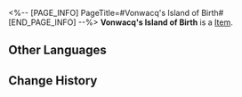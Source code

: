 <%-- [PAGE_INFO]
PageTitle=#Vonwacq's Island of Birth#
[END_PAGE_INFO] --%>
{{Item Infobox
|id          = 33085
|image       = Item Vonwacq's Island of Birth.png
|type        = 
|invCategory = Relics
|rarity      = 2
|effect      = 
|description = Teeming with plant life, Wacq Island was the most well-known island on Planet Vonwacq and is sealed within the plane. On the island was a gigantic tree called Thestang, bearing fruits that would give birth to the various kinds of the island's wildlife.
|source1     = [[Simulated Universe]]: World 4 - Immersion Device Redemption
}}
'''Vonwacq's Island of Birth''' is a [[Item]].

==Other Languages==
{{Other Languages
|en   = Vonwacq's Island of Birth
|zhs  = 翁瓦克的诞生之岛
|zht  = 翁瓦克的誕生之島
|ja   = ウェンワーク誕生の島
|ko   = 바커 공의 탄생의 섬
|es   = Isla del nacimiento de Vonwacq
|fr   = Île de la naissance de Vonwacq
|ru   = Остров рождения Вонвака
|th   = Vonwacq's Island of Birth
|vi   = Đảo Sinh Sôi Vonwacq
|de   = Vonwacqs Geburtsinsel
|id   = Vonwacq's Island of Birth
|pt   = Ilha do Nascimento de Vonwacq
}}

==Change History==
{{Change History|1.0}}